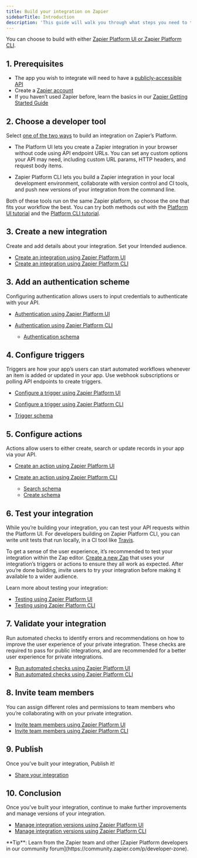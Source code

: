 ```yaml
---
title: Build your integration on Zapier
sidebarTitle: Introduction
description: 'This guide will walk you through what steps you need to take to build an integration from start to finish. There are no fees to build an integration with Zapier.'
---
```


You can choose to build with either [Zapier Platform UI or Zapier Platform CLI](/platform/quickstart/ui-vs-cli).

## 1\. Prerequisites

*   The app you wish to integrate will need to have a [publicly-accessible API](https://zapier.com/learn/apis/)
*   Create a [Zapier account](https://zapier.com/sign-up)
*   If you haven’t used Zapier before, learn the basics in our [Zapier Getting Started Guide](https://zapier.com/learn/zapier-quick-start-guide/)

## 2\. Choose a developer tool

Select [one of the two ways](/platform/quickstart/ui-vs-cli) to build an integration on Zapier’s Platform.

*   The Platform UI lets you create a Zapier integration in your browser without code using API endpoint URLs. You can set any custom options your API may need, including custom URL params, HTTP headers, and request body items.

*   Zapier Platform CLI lets you build a Zapier integration in your local development environment, collaborate with version control and CI tools, and push new versions of your integration from the command line.

Both of these tools run on the same Zapier platform, so choose the one that fits your workflow the best. You can try both methods out with the [Platform UI tutorial](/platform/quickstart/ui-tutorial) and the [Platform CLI tutorial](/platform/quickstart/cli-tutorial).

## 3\. Create a new integration

Create and add details about your integration. Set your Intended audience.

*   [Create an integration using Zapier Platform UI](https://developer.zapier.com/app/new)
*   [Create an integration using Zapier Platform CLI](https://github.com/zapier/zapier-platform/blob/main/packages/cli/README.md#creating-a-local-app)


## 3\. Add an authentication scheme

Configuring authentication allows users to input credentials to authenticate with your API.

*   [Authentication using Zapier Platform UI](/platform/build/auth)
*   [Authentication using Zapier Platform CLI](https://github.com/zapier/zapier-platform/blob/main/packages/cli/README.md#authentication)

    *   [Authentication schema](https://github.com/zapier/zapier-platform/blob/main/packages/schema/docs/build/schema.md#authenticationschema)

## 4\. Configure triggers

Triggers are how your app’s users can start automated workflows whenever an item is added or updated in your app. Use webhook subscriptions or polling API endpoints to create triggers.

*   [Configure a trigger using Zapier Platform UI](/platform/build/trigger)
*   [Configure a trigger using Zapier Platform CLI](https://github.com/zapier/zapier-platform/blob/main/packages/cli/README.md#triggerssearchescreates)

*   [Trigger schema](https://github.com/zapier/zapier-platform/blob/main/packages/schema/docs/build/schema.md#triggerschema)

## 5\. Configure actions

Actions allow users to either create, search or update records in your app via your API.

*   [Create an action using Zapier Platform UI](/platform/build/action)
*   [Create an action using Zapier Platform CLI](https://github.com/zapier/zapier-platform/blob/main/packages/cli/README.md#triggerssearchescreates)

    *   [Search schema](https://github.com/zapier/zapier-platform/blob/main/packages/schema/docs/build/schema.md#searchschema)
    *   [Create schema](https://github.com/zapier/zapier-platform/blob/main/packages/schema/docs/build/schema.md#createschema)

## 6\. Test your integration

While you’re building your integration, you can test your API requests within the Platform UI. For developers building on Zapier Platform CLI, you can write unit tests that run locally, in a CI tool like [Travis](https://travis-ci.com/).

To get a sense of the user experience, it’s recommended to test your integration within the Zap editor. [Create a new Zap](https://help.zapier.com/hc/en-us/articles/8496309697421) that uses your integration’s triggers or actions to ensure they all work as expected. After you’re done building, invite users to try your integration before making it available to a wider audience.

Learn more about testing your integration:

*   [Testing using Zapier Platform UI](/platform/build/test-auth)
*   [Testing using Zapier Platform CLI](https://github.com/zapier/zapier-platform/blob/main/packages/cli/README.md#testing)

## 7\. Validate your integration

Run automated checks to identify errors and recommendations on how to improve the user experience of your private integration. These checks are required to pass for public integrations, and are recommended for a better user experience for private integrations.

*   [Run automated checks using Zapier Platform UI](/platform/publish/integration-checks-reference)
*   [Run automated checks using Zapier Platform CLI](https://github.com/zapier/zapier-platform/blob/main/packages/cli/docs/cli.md#validate)

## 8\. Invite team members

You can assign different roles and permissions to team members who you’re collaborating with on your private integration.

*   [Invite team members using Zapier Platform UI](/platform/manage/add-team)
*   [Invite team members using Zapier Platform CLI](https://github.com/zapier/zapier-platform/blob/main/packages/cli/README.md#sharing-an-app-version)

## 9\. Publish

Once you’ve built your integration, Publish it!

*   [Share your integration](/platform/manage/sharing)

## 10\. Conclusion

Once you’ve built your integration, continue to make further improvements and manage versions of your integration.

*   [Manage integration versions using Zapier Platform UI](/platform/manage/versions#managing-versions-in-platform-ui)
*   [Manage integration versions using Zapier Platform CLI](/platform/manage/versions#managing-versions-in-platform-cli)

<Tip>
 **Tip**: Learn from the Zapier team and other [Zapier Platform developers in our community forum](https://community.zapier.com/p/developer-zone).
</Tip>
